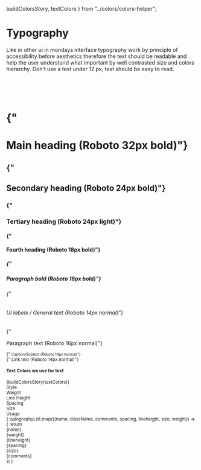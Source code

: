   buildColorsStory,
  textColors
} from "../colors/colors-helper";



<Meta title="Foundations|Typography" />

<Preview>
  <Story name="Typography">
      <StoryWrapper>
        <h1>Typography</h1>
        <p>Like in other ui in mondays interface typography work by principle of accessibility before aesthetics therefore the text should be readable and help the user understand what important by well contrasted  size and colors hierarchy. Don’t use a text under 12 px, text should be easy to read.</p>
        <br />
        <br />
        <br />
        <h1 className="example-margin">{"<h1> Main heading (Roboto 32px bold)"}</h1>
        <h2 className="example-margin">{"<h2> Secondary heading (Roboto 24px bold)"}</h2>
        <h3 className="example-margin">{"<h3> Tertiary heading (Roboto 24px light)"}</h3>
        <h4 className="example-margin">{"<h4> Fourth heading (Roboto 18px bold)"}</h4>
        <h5 className="example-margin">{"<h5> Paragraph bold (Roboto 16px bold)"}</h5>
        <h6 className="example-margin">{"<h6> UI labels / General text (Roboto 14px normal)"}</h6>
        <p className="example-margin">{"<p> Paragraph text (Roboto 16px normal)"}</p>
        <small className="example-margin">{"<small> Caption/Subtext (Roboto 14px normal)"}</small>
        <div className="example-margin element-type-link">{"<link> Link text (Roboto 14px normal)"}</div>
        <Divider />
        <h4>Text Colors we use for text</h4>
        {buildColorsStory(textColors)}
        <Divider />
        <div className="typo-row typo-row-header">
            <div className={`style`}>Style</div>
            <div className={`weight`}>Weight</div>
            <div className={`line-height`}>Line Height</div>
            <div className={`spacing`}>Spacing</div>
            <div className={`size`}>Size</div>
            <div className={`comments`}>Usage</div>
        </div>
        {
        typographyList.map(({name, className, comments, spacing, lineheight, size, weight}) => {
        return <div className="typo-row">
            <div className={`style ${className}`}>{name}</div>
            <div className={`weight`}>{weight}</div>
            <div className={`line-height`}>{lineheight}</div>
            <div className={`spacing`}>{spacing}</div>
            <div className={`size`}>{size}</div>
            <div className={`comments`}>{comments}</div>
        </div>
        })
        }
    </StoryWrapper>
  </Story>
</Preview>
